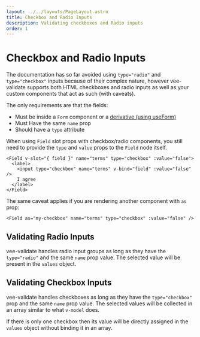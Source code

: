 ```yaml
---
layout: ../../layouts/PageLayout.astro
title: Checkbox and Radio Inputs
description: Validating checkboxes and Radio inputs
order: 1
---
```


# Checkbox and Radio Inputs

The documentation has so far avoided using `type="radio"` and `type="checkbox"` inputs because of their complex nature, however vee-validate supports both HTML checkboxes and radio inputs as well as your custom components that act as such (with caveats).

The only requirements are that the fields:

<div class="features">

- Must be inside a `Form` component or a [derivative (using useForm)](/api/use-form#creating-custom-form-components)
- Must Have the same `name` prop
- Should have a `type` attribute

</div>

<doc-tip title="Slot props and custom components">

When using `Field` slot props with checkbox/radio components, you still need to provide the `type` and `value` props to the `Field` node itself.

```vue
<Field v-slot="{ field }" name="terms" type="checkbox" :value="false">
  <label>
    <input type="checkbox" name="terms" v-bind="field" :value="false" />
    I agree
  </label>
</Field>
```

The same caveat applies if you are rendering another component with `as` prop:

```vue
<Field as="my-checkbox" name="terms" type="checkbox" :value="false" />
```

</doc-tip>

## Validating Radio Inputs

vee-validate handles radio input groups as long as they have the `type="radio"` and the same `name` prop value. The selected value will be present in the `values` object.

<live-example id="vee-validate-v4-radio"></live-example>

## Validating Checkbox Inputs

vee-validate handles checkboxes as long as they have the `type="checkbox"` prop and the same `name` prop value. The selected values will be collected in an array similar to what `v-model` does.

<live-example id="vee-validate-v4-checkboxes"></live-example>

If there is only one checkbox then its value will be directly assigned in the `values` object without binding it in an array.
